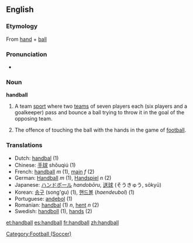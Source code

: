 ==English==

===Etymology===
{{wikipedia}}
From [[hand]] + [[ball]]

===Pronunciation===
*{{audio|en-us-handball.ogg|Audio (US)}}

===Noun===
'''handball'''

# {{sports}} A team [[sport]] where two [[teams]] of seven players each (six players and a goalkeeper) pass and bounce a ball trying to throw it in the goal of the opposing team.
#The offence of touching the ball with the hands in the game of [[football]].

===Translations===
*Dutch: [[handbal]] (1)
*Chinese: [[手球]] shǒuqiú (1) 
*French: [[handball]] ''m'' (1), [[main]] ''f'' (2)
*German: [[Handball]] ''m'' (1), [[Handspiel]] ''n'' (2)
*Japanese: [[ハンドボール]] ''handobōru'', [[送球]] (そうきゅう, sōkyū)
*Korean: [[송구]] (song'gu) (1), [[핸드볼]] (''haendeubol'') (1)
*Portuguese: [[andebol]] (1)
*Romanian: [[handbal]] (1) ''n'', [[henţ]] ''n'' (2)
*Swedish: [[handboll]] {{c}} (1), [[hands]] {{c}} (2)

[[Category:Football (Soccer)]]

[[et:handball]]
[[es:handball]]
[[fr:handball]]
[[zh:handball]]